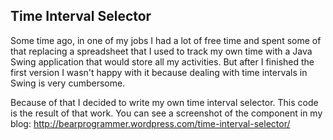 == Time Interval Selector ==

Some time ago, in one of my jobs I had a lot of free time and spent some of that replacing a spreadsheet that I used to track my own time with a Java Swing application that would store all my activities. But after I finished the first version I wasn't happy with it because dealing with time intervals in Swing is very cumbersome. 

Because of that I decided to write my own time interval selector. This code is the result of that work. You can see a screenshot of the component in my blog: http://bearprogrammer.wordpress.com/time-interval-selector/